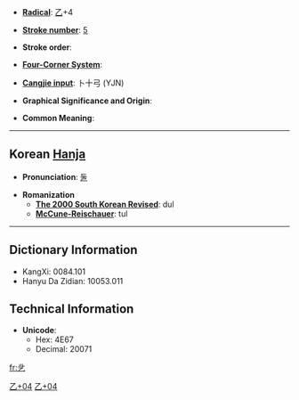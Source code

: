 * '''[[Wiktionary:Chinese radical index| Radical]]''': [[Wiktionary:Chinese radical index 乙|乙]]+4

* '''[[Wiktionary:Chinese total strokes index|Stroke number]]''': [[Wiktionary:Chinese total strokes index 5|5]]

* '''Stroke order''': 

* '''[[Wiktionary:Chinese four corner index|Four-Corner System]]''': 

* '''[[Wiktionary:Chinese Cangjie index|Cangjie input]]''': 卜十弓 (YJN)

* '''Graphical Significance and Origin''': 

* '''Common Meaning''': 

----

== Korean [[Hanja]] ==

* '''Pronunciation''': [[둘]]

* '''Romanization'''
** '''[[The 2000 South Korean Revised Romanization|The 2000 South Korean Revised]]''': dul
** '''[[McCune-Reischauer]]''': tul

----

== Dictionary Information ==

* KangXi: 0084.101
* Hanyu Da Zidian: 10053.011

== Technical Information ==

* '''Unicode''':
** Hex: 4E67
** Decimal: 20071

[[Category:CJKV Character articles lacking a common meaning|乙+04]]
[[Category:Korean-only CJKV Characters|乙+04]]

[[fr:乧]]